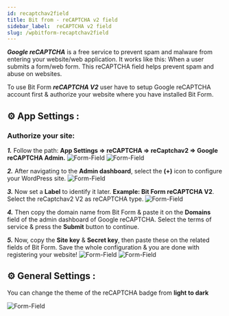 ```yaml
---
id: recaptchav2field
title: Bit from - reCAPTCHA v2 field
sidebar_label:  reCAPTCHA v2 field
slug: /wpbitform-recaptchav2field
---
```


***Google reCAPTCHA*** is a free service to prevent spam and malware from entering your website/web application. It works like this: When a user submits a form/web form. This reCAPTCHA  field helps prevent spam and abuse on websites. 

To use Bit Form ***reCAPTCHA V2*** user have to setup  Google reCAPTCHA account first & authorize your website where you have installed Bit Form.

## ⚙ App Settings :

### Authorize your site: 

***1.*** Follow the path: **App Settings => reCAPTCHA => reCaptchav2 => Google reCAPTCHA Admin.**
<Image
  src="Field-Types/reCAPTCHA1-Bit-Form"
  alt="Form-Field"
  w="1900"
  h="350"
/>
<Image
  src="Field-Types/reCAPTCHA2-Bit-Form"
  alt="Form-Field"
  w="1200"
  h="370"
/>

***2.*** After navigating to the **Admin dashboard**, select the **(+)** icon to configure your WordPress site.
<Image
  src="Field-Types/reCAPTCHA3-Bit-Form"
  alt="Form-Field"
  w="1900"
  h="350"
/>

***3.*** Now set a **Label** to identify it later. **Example: Bit Form reCAPTCHA V2**. Select the reCaptchav2 V2 as reCAPTCHA type.
<Image
  src="Field-Types/reCAPTCHA4-Bit-Form"
  alt="Form-Field"
  w="1900"
  h="350"
/>

***4.*** Then copy the domain name from Bit Form & paste it on the **Domains** field of the admin dashboard of Google reCAPTCHA. Select the terms of service & press the **Submit** button to continue.

***5.*** Now, copy the **Site key** & **Secret key**, then paste these on the related fields of Bit Form. Save the whole configuration & you are done with registering your website!
<Image
  src="Field-Types/reCAPTCHA5-Bit-Form"
  alt="Form-Field"
  w="1900"
  h="350"
/>
<Image
  src="Field-Types/reCAPTCHA6-Bit-Form"
  alt="Form-Field"
  w="1900"
  h="350"
/>

## ⚙ General Settings :
You can change the theme of the reCAPTCHA badge from **light to dark**

<Image
  src="Field-Types/reCAPTCHA_General-settings-Bit-Form"
  alt="Form-Field"
  w="1918"
  h="300"
/>


